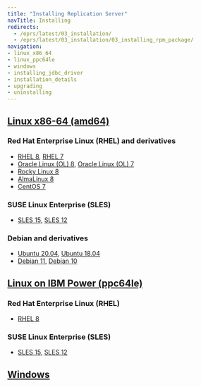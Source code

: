 ```yaml
---
title: "Installing Replication Server"
navTitle: Installing
redirects:
  - /eprs/latest/03_installation/
  - /eprs/latest/03_installation/03_installing_rpm_package/
navigation:
- linux_x86_64
- linux_ppc64le
- windows
- installing_jdbc_driver
- installation_details
- upgrading
- uninstalling
---
```


<div id="installation" class="registered_link"></div>

## [Linux x86-64 (amd64)](linux_x86_64)
### Red Hat Enterprise Linux (RHEL) and derivatives
- [RHEL 8](linux_x86_64/eprs_rhel_8), [RHEL 7](linux_x86_64/eprs_rhel_7)
- [Oracle Linux (OL) 8](linux_x86_64/eprs_rhel_8), [Oracle Linux (OL) 7](linux_x86_64/eprs_rhel_7)
- [Rocky Linux 8](linux_x86_64/eprs_other_linux_8)
- [AlmaLinux 8](linux_x86_64/eprs_other_linux_8)
- [CentOS 7](linux_x86_64/eprs_centos_7)
### SUSE Linux Enterprise (SLES)
- [SLES 15](linux_x86_64/eprs_sles_15), [SLES 12](linux_x86_64/eprs_sles_12)
### Debian and derivatives
- [Ubuntu 20.04](linux_x86_64/eprs_ubuntu_20), [Ubuntu 18.04](linux_x86_64/eprs_ubuntu_18)
- [Debian 11](linux_x86_64/eprs_debian_11), [Debian 10](linux_x86_64/eprs_debian_10)
## [Linux on IBM Power (ppc64le)](linux_ppc64le)
### Red Hat Enterprise Linux (RHEL) 
- [RHEL 8](linux_ppc64le/eprs_rhel_8)
### SUSE Linux Enterprise (SLES) 
- [SLES 15](linux_ppc64le/eprs_sles_15), [SLES 12](linux_ppc64le/eprs_sles_12)
## [Windows](windows)
